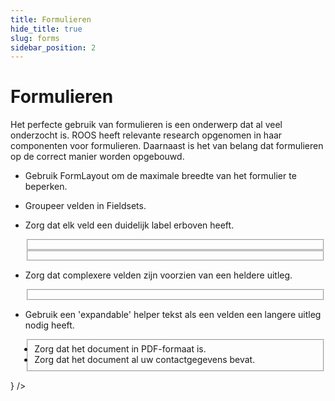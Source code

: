 ```yaml
---
title: Formulieren
hide_title: true
slug: forms
sidebar_position: 2
---
```



# Formulieren

Het perfecte gebruik van formulieren is een onderwerp dat al veel onderzocht is.
ROOS heeft relevante research opgenomen in haar componenten voor formulieren.
Daarnaast is het van belang dat formulieren op de correct manier worden opgebouwd.

- Gebruik FormLayout om de maximale breedte van het formulier te beperken.
- Groupeer velden in Fieldsets.
- Zorg dat elk veld een duidelijk label erboven heeft.

  <ComponentExample>
    <FormLayout>
      <Fieldset legend="Uw gegevens">
        <TextInputField label="Voornaam" />
        <TextInputField label="Achternaam" />
      </Fieldset>
      <Fieldset legend="Opleiding">
        <TextInputField label="Naam instelling" />
        <TextInputField label="Plaats" />
      </Fieldset>
    </FormLayout>
  </ComponentExample>

- Zorg dat complexere velden zijn voorzien van een heldere uitleg.

  <ComponentExample>
    <FormLayout>
      <Fieldset legend="Uw aanvraag">
        <FileInputField label="Upload uw document" helperText="Zorg dat het document in PDF-formaat is." />
        <TextInputField label="Uw vraag" inputType="textarea" helperText="Beschrijf beknopt wat uw vraag is." />
      </Fieldset>
    </FormLayout>
  </ComponentExample>

- Gebruik een 'expandable' helper tekst als een velden een langere uitleg nodig heeft.

  <ComponentExample>
    <FormLayout>
      <Fieldset legend="Uw aanvraag">
        <FileInputField
          label="Upload uw document"
          expandableHelperText={true}
          expandableHelperTextTitle="Voorwaarden voor uw document"
          helperText={
            <ul>
              <li>Zorg dat het document in PDF-formaat is.</li>
              <li>Zorg dat het document al uw contactgegevens bevat.</li>
            </ul>
          }
        />
      </Fieldset>
    </FormLayout>
  </ComponentExample>
